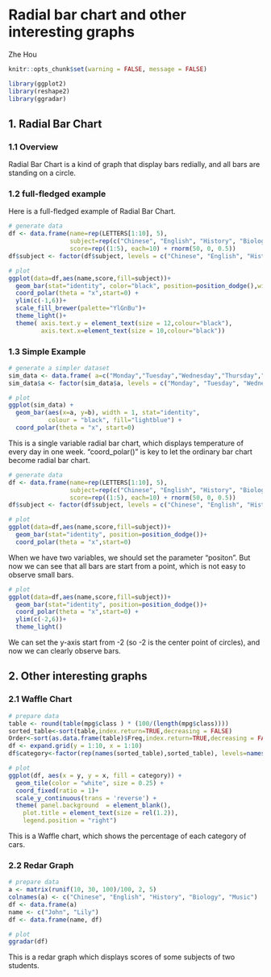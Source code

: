 # Radial bar chart and other interesting graphs

Zhe Hou

```r
knitr::opts_chunk$set(warning = FALSE, message = FALSE)
```

```r
library(ggplot2)
library(reshape2)
library(ggradar)
```

## 1. Radial Bar Chart
### 1.1 Overview
Radial Bar Chart is a kind of graph that display bars redially, and all bars are standing on a circle.

### 1.2 full-fledged example
Here is a full-fledged example of Radial Bar Chart.
```r
# generate data
df <- data.frame(name=rep(LETTERS[1:10], 5), 
                 subject=rep(c("Chinese", "English", "History", "Biology", "Music"), each=10),
                 score=rep((1:5), each=10) + rnorm(50, 0, 0.5))
df$subject <- factor(df$subject, levels = c("Chinese", "English", "History", "Biology", "Music"))

# plot
ggplot(data=df,aes(name,score,fill=subject))+
  geom_bar(stat="identity", color="black", position=position_dodge(),width=0.65,size=0.3)+
  coord_polar(theta = "x",start=0) +
  ylim(c(-1,6))+ 
  scale_fill_brewer(palette="YlGnBu")+
  theme_light()+
  theme( axis.text.y = element_text(size = 12,colour="black"),
         axis.text.x=element_text(size = 10,colour="black"))
```

### 1.3 Simple Example
```r
# generate a simpler dataset
sim_data <- data.frame( a=c("Monday","Tuesday","Wednesday","Thursday","Friday","Saturday","Sunday"),b=c(70, 50, 60, 30,100,90,40))
sim_data$a <- factor(sim_data$a, levels = c("Monday", "Tuesday", "Wednesday", "Thursday", "Friday", "Saturday", "Sunday"))

# plot
ggplot(sim_data) +
  geom_bar(aes(x=a, y=b), width = 1, stat="identity",
           colour = "black", fill="lightblue") +
  coord_polar(theta = "x", start=0) 
```

This is a single variable radial bar chart, which displays temperature of every day in one week. "coord_polar()" is key to let the ordinary bar chart become radial bar chart.



```r
# generate data
df <- data.frame(name=rep(LETTERS[1:10], 5), 
                 subject=rep(c("Chinese", "English", "History", "Biology", "Music"), each=10),
                 score=rep((1:5), each=10) + rnorm(50, 0, 0.5))
df$subject <- factor(df$subject, levels = c("Chinese", "English", "History", "Biology", "Music"))

# plot
ggplot(data=df,aes(name,score,fill=subject))+
  geom_bar(stat="identity", position=position_dodge())+
  coord_polar(theta = "x",start=0) 
```

When we have two variables, we should set the parameter "positon". But now we can see that all bars are start from a point, which is not easy to observe small bars.



```r
# plot
ggplot(data=df,aes(name,score,fill=subject))+
  geom_bar(stat="identity", position=position_dodge())+
  coord_polar(theta = "x",start=0) +
  ylim(c(-2,6))+ 
  theme_light()
```

We can set the y-axis start from -2 (so -2 is the center point of circles), and now we can clearly observe bars.



## 2. Other interesting graphs
### 2.1 Waffle Chart
```r
# prepare data
table <- round(table(mpg$class ) * (100/(length(mpg$class))))
sorted_table<-sort(table,index.return=TRUE,decreasing = FALSE)
Order<-sort(as.data.frame(table)$Freq,index.return=TRUE,decreasing = FALSE)
df <- expand.grid(y = 1:10, x = 1:10)
df$category<-factor(rep(names(sorted_table),sorted_table), levels=names(sorted_table))

# plot
ggplot(df, aes(x = y, y = x, fill = category)) + 
  geom_tile(color = "white", size = 0.25) + 
  coord_fixed(ratio = 1)+
  scale_y_continuous(trans = 'reverse') +
  theme( panel.background  = element_blank(),
    plot.title = element_text(size = rel(1.2)),
    legend.position = "right")
```

This is a Waffle chart, which shows the percentage of each category of cars.



### 2.2 Redar Graph
```r
# prepare data
a <- matrix(runif(10, 30, 100)/100, 2, 5)
colnames(a) <- c("Chinese", "English", "History", "Biology", "Music")
df <- data.frame(a)
name <- c("John", "Lily")
df <- data.frame(name, df)

# plot
ggradar(df)
```

This is a redar graph which displays scores of some subjects of two students.